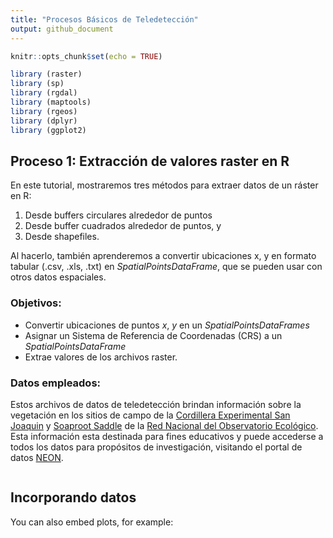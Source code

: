 ```yaml
---
title: "Procesos Básicos de Teledetección"
output: github_document
---
```


```r
knitr::opts_chunk$set(echo = TRUE)

library (raster)
library (sp)
library (rgdal)
library (maptools)
library (rgeos)
library (dplyr)
library (ggplot2)
```

## Proceso 1: Extracción de valores raster en R

En este tutorial, mostraremos tres métodos para extraer datos de un ráster en R:

1. Desde buffers circulares alrededor de puntos
2. Desde buffer cuadrados alrededor de puntos, y
3. Desde shapefiles.

Al hacerlo, también aprenderemos a convertir ubicaciones x, y en formato tabular (.csv, .xls, .txt) en *SpatialPointsDataFrame*, que se pueden usar con otros datos espaciales.

### Objetivos:

- Convertir ubicaciones de puntos *x*, *y* en un *SpatialPointsDataFrames*
- Asignar un Sistema de Referencia de Coordenadas (CRS) a un *SpatialPointsDataFrame*
- Extrae valores de los archivos raster.

### Datos empleados:

Estos archivos de datos de teledetección brindan información sobre la vegetación en los sitios de campo de la [Cordillera Experimental San Joaquin](http://www.neonscience.org/field-sites/field-sites-map/SJER) y [Soaproot Saddle](http://www.neonscience.org/field-sites/field-sites-map/SOAP) de la [Red Nacional del Observatorio Ecológico](http://www.neonscience.org/). Esta información esta destinada para fines educativos y puede accederse a todos los datos para propósitos de investigación, visitando el portal de datos [NEON](http://data.neonscience.org/home).




```r
```

## Incorporando datos

You can also embed plots, for example:

```r
```



